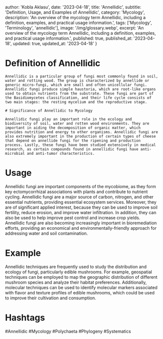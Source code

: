 
  author: 'Kobla Aklasu',
  date: '2023-04-18',
  title: 'Annellidic',
  subtitle: 'Definition, Usage, and Examples of Annellidic',
  category: 'Mycology',
  description: 'An overview of the mycology term Annellidic, including a definition, examples, and practical usage information.',
  tags: ['Mycology', 'Terminology', 'annellidic'],
  image: '/img/glossary.webp',
  excerpt: 'An overview of the mycology term Annellidic, including a definition, examples, and practical usage information.',
  published: true,
  published_at: '2023-04-18',
  updated: true,
  updated_at: '2023-04-18'
}




# Definition of Annellidic
    
    Annellidic is a particular group of fungi most commonly found in soil, water and rotting wood. The group is characterized by annellide or generic micro-fungi, which are small and often unicellular fungi. Annellidic fungi produce simple haustoria, which are root-like organs used to obtain nutrients from the substrate. These fungi are part of the Basidiomycetes classification, and their life cycle consists of two main stages: the resting mycelium and the reproductive stage.
    
    # Significance of Annellidic to Mycology
    
    Annellidic fungi play an important role in the ecology and biodiversity of soil, water and rotten wood environments. They are important in aiding the decomposition of organic matter, which provides nutrition and energy to other organisms. Annellidic fungi are also extremely important in the production of certain types of cheese that depend on annellide fungi for the ripening and production process. Lastly, these fungi have been studied extensively in medical research, as certain compounds found in annellidic fungi have anti-microbial and anti-tumor characteristics.

# Usage

Annellidic fungi are important components of the mycobiome, as they form key ectomycorrhizal associations with plants and contribute to nutrient cycling. Annellidic fungi are a major source of carbon, nitrogen, and other essential nutrients, providing essential ecosystem services. Moreover, they are of significant applied interest, because they can be used to improve soil fertility, reduce erosion, and improve water infiltration. In addition, they can also be used to help improve pest control and increase crop yields. Annellidic fungi are also becoming increasingly important in bioremediation efforts, providing an economical and environmentally-friendly approach for addressing water and soil contamination.

# Example

Annellidic techniques are frequently used to study the distribution and ecology of fungi, particularly edible mushrooms. For example, geospatial techniques can be employed to map the geographic distribution of different mushroom species and analyze their habitat preferences. Additionally, molecular techniques can be used to identify molecular markers associated with flavor and texture profiles of edible mushrooms, which could be used to improve their cultivation and consumption.

# Hashtags

#Annellidic #Mycology #Polychaeta #Phylogeny #Systematics

